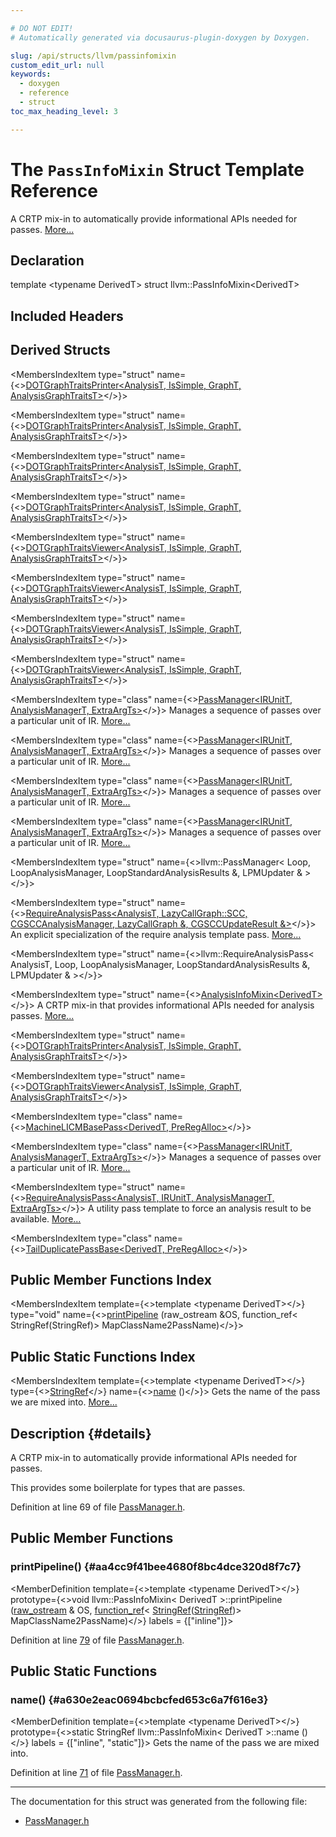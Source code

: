 ```yaml
---

# DO NOT EDIT!
# Automatically generated via docusaurus-plugin-doxygen by Doxygen.

slug: /api/structs/llvm/passinfomixin
custom_edit_url: null
keywords:
  - doxygen
  - reference
  - struct
toc_max_heading_level: 3

---
```





# The `PassInfoMixin` Struct Template Reference

<DoxygenPage pluginConfig={pluginConfig}>

A CRTP mix-in to automatically provide informational APIs needed for passes. <a href="#details">More...</a>

## Declaration

<CodeBlock>template &lt;typename DerivedT&gt;
struct llvm::PassInfoMixin&lt;DerivedT&gt;</CodeBlock>

## Included Headers

<IncludesList>
<IncludesListItem
  filePath="llvm/IR/PassManager.h"
  permalink="/docs/api/files/include/include/llvm/include/llvm/ir/passmanager-h"
  isLocal="true" />
</IncludesList>

## Derived Structs

<MembersIndex>

<MembersIndexItem
  type="struct"
  name={<><a href="/docs/api/structs/llvm/dotgraphtraitsprinter">DOTGraphTraitsPrinter&lt;AnalysisT, IsSimple, GraphT, AnalysisGraphTraitsT&gt;</a></>}>
</MembersIndexItem>

<MembersIndexItem
  type="struct"
  name={<><a href="/docs/api/structs/llvm/dotgraphtraitsprinter">DOTGraphTraitsPrinter&lt;AnalysisT, IsSimple, GraphT, AnalysisGraphTraitsT&gt;</a></>}>
</MembersIndexItem>

<MembersIndexItem
  type="struct"
  name={<><a href="/docs/api/structs/llvm/dotgraphtraitsprinter">DOTGraphTraitsPrinter&lt;AnalysisT, IsSimple, GraphT, AnalysisGraphTraitsT&gt;</a></>}>
</MembersIndexItem>

<MembersIndexItem
  type="struct"
  name={<><a href="/docs/api/structs/llvm/dotgraphtraitsprinter">DOTGraphTraitsPrinter&lt;AnalysisT, IsSimple, GraphT, AnalysisGraphTraitsT&gt;</a></>}>
</MembersIndexItem>

<MembersIndexItem
  type="struct"
  name={<><a href="/docs/api/structs/llvm/dotgraphtraitsviewer">DOTGraphTraitsViewer&lt;AnalysisT, IsSimple, GraphT, AnalysisGraphTraitsT&gt;</a></>}>
</MembersIndexItem>

<MembersIndexItem
  type="struct"
  name={<><a href="/docs/api/structs/llvm/dotgraphtraitsviewer">DOTGraphTraitsViewer&lt;AnalysisT, IsSimple, GraphT, AnalysisGraphTraitsT&gt;</a></>}>
</MembersIndexItem>

<MembersIndexItem
  type="struct"
  name={<><a href="/docs/api/structs/llvm/dotgraphtraitsviewer">DOTGraphTraitsViewer&lt;AnalysisT, IsSimple, GraphT, AnalysisGraphTraitsT&gt;</a></>}>
</MembersIndexItem>

<MembersIndexItem
  type="struct"
  name={<><a href="/docs/api/structs/llvm/dotgraphtraitsviewer">DOTGraphTraitsViewer&lt;AnalysisT, IsSimple, GraphT, AnalysisGraphTraitsT&gt;</a></>}>
</MembersIndexItem>

<MembersIndexItem
  type="class"
  name={<><a href="/docs/api/classes/llvm/passmanager">PassManager&lt;IRUnitT, AnalysisManagerT, ExtraArgTs&gt;</a></>}>
Manages a sequence of passes over a particular unit of IR. <a href="/docs/api/classes/llvm/passmanager/#details">More...</a>
</MembersIndexItem>

<MembersIndexItem
  type="class"
  name={<><a href="/docs/api/classes/llvm/passmanager">PassManager&lt;IRUnitT, AnalysisManagerT, ExtraArgTs&gt;</a></>}>
Manages a sequence of passes over a particular unit of IR. <a href="/docs/api/classes/llvm/passmanager/#details">More...</a>
</MembersIndexItem>

<MembersIndexItem
  type="class"
  name={<><a href="/docs/api/classes/llvm/passmanager">PassManager&lt;IRUnitT, AnalysisManagerT, ExtraArgTs&gt;</a></>}>
Manages a sequence of passes over a particular unit of IR. <a href="/docs/api/classes/llvm/passmanager/#details">More...</a>
</MembersIndexItem>

<MembersIndexItem
  type="class"
  name={<><a href="/docs/api/classes/llvm/passmanager">PassManager&lt;IRUnitT, AnalysisManagerT, ExtraArgTs&gt;</a></>}>
Manages a sequence of passes over a particular unit of IR. <a href="/docs/api/classes/llvm/passmanager/#details">More...</a>
</MembersIndexItem>

<MembersIndexItem
  type="struct"
  name={<>llvm::PassManager&lt; Loop, LoopAnalysisManager, LoopStandardAnalysisResults &amp;, LPMUpdater &amp; &gt;</>}>
</MembersIndexItem>

<MembersIndexItem
  type="struct"
  name={<><a href="/docs/api/structs/llvm/requireanalysispass-498ca4f351a1bdb57b4c30b5c00bae4c">RequireAnalysisPass&lt;AnalysisT, LazyCallGraph::SCC, CGSCCAnalysisManager, LazyCallGraph &amp;, CGSCCUpdateResult &amp;&gt;</a></>}>
An explicit specialization of the require analysis template pass. <a href="/docs/api/structs/llvm/requireanalysispass-498ca4f351a1bdb57b4c30b5c00bae4c/#details">More...</a>
</MembersIndexItem>

<MembersIndexItem
  type="struct"
  name={<>llvm::RequireAnalysisPass&lt; AnalysisT, Loop, LoopAnalysisManager, LoopStandardAnalysisResults &amp;, LPMUpdater &amp; &gt;</>}>
</MembersIndexItem>

<MembersIndexItem
  type="struct"
  name={<><a href="/docs/api/structs/llvm/analysisinfomixin">AnalysisInfoMixin&lt;DerivedT&gt;</a></>}>
A CRTP mix-in that provides informational APIs needed for analysis passes. <a href="/docs/api/structs/llvm/analysisinfomixin/#details">More...</a>
</MembersIndexItem>

<MembersIndexItem
  type="struct"
  name={<><a href="/docs/api/structs/llvm/dotgraphtraitsprinter">DOTGraphTraitsPrinter&lt;AnalysisT, IsSimple, GraphT, AnalysisGraphTraitsT&gt;</a></>}>
</MembersIndexItem>

<MembersIndexItem
  type="struct"
  name={<><a href="/docs/api/structs/llvm/dotgraphtraitsviewer">DOTGraphTraitsViewer&lt;AnalysisT, IsSimple, GraphT, AnalysisGraphTraitsT&gt;</a></>}>
</MembersIndexItem>

<MembersIndexItem
  type="class"
  name={<><a href="/docs/api/classes/llvm/machinelicmbasepass">MachineLICMBasePass&lt;DerivedT, PreRegAlloc&gt;</a></>}>
</MembersIndexItem>

<MembersIndexItem
  type="class"
  name={<><a href="/docs/api/classes/llvm/passmanager">PassManager&lt;IRUnitT, AnalysisManagerT, ExtraArgTs&gt;</a></>}>
Manages a sequence of passes over a particular unit of IR. <a href="/docs/api/classes/llvm/passmanager/#details">More...</a>
</MembersIndexItem>

<MembersIndexItem
  type="struct"
  name={<><a href="/docs/api/structs/llvm/requireanalysispass">RequireAnalysisPass&lt;AnalysisT, IRUnitT, AnalysisManagerT, ExtraArgTs&gt;</a></>}>
A utility pass template to force an analysis result to be available. <a href="/docs/api/structs/llvm/requireanalysispass/#details">More...</a>
</MembersIndexItem>

<MembersIndexItem
  type="class"
  name={<><a href="/docs/api/classes/llvm/tailduplicatepassbase">TailDuplicatePassBase&lt;DerivedT, PreRegAlloc&gt;</a></>}>
</MembersIndexItem>

</MembersIndex>

## Public Member Functions Index

<MembersIndex>

<MembersIndexItem
  template={<>template &lt;typename DerivedT&gt;</>}
  type="void"
  name={<><a href="#aa4cc9f41bee4680f8bc4dce320d8f7c7">printPipeline</a> (raw&#95;ostream &amp;OS, function&#95;ref&lt; StringRef(StringRef)&gt; MapClassName2PassName)</>}>
</MembersIndexItem>

</MembersIndex>

## Public Static Functions Index

<MembersIndex>

<MembersIndexItem
  template={<>template &lt;typename DerivedT&gt;</>}
  type={<><a href="/docs/api/classes/llvm/stringref">StringRef</a></>}
  name={<><a href="#a630e2eac0694bcbcfed653c6a7f616e3">name</a> ()</>}>
Gets the name of the pass we are mixed into. <a href="#a630e2eac0694bcbcfed653c6a7f616e3">More...</a>
</MembersIndexItem>

</MembersIndex>

## Description {#details}

A CRTP mix-in to automatically provide informational APIs needed for passes.

This provides some boilerplate for types that are passes.

Definition at line 69 of file <a href="/docs/api/files/include/include/llvm/include/llvm/ir/passmanager-h">PassManager.h</a>.

<SectionDefinition>

## Public Member Functions

### printPipeline() {#aa4cc9f41bee4680f8bc4dce320d8f7c7}

<MemberDefinition
  template={<>template &lt;typename DerivedT&gt;</>}
  prototype={<>void llvm::PassInfoMixin&lt; DerivedT &gt;::printPipeline (<a href="/docs/api/classes/llvm/raw-ostream">raw&#95;ostream</a> &amp; OS, <a href="/docs/api/classes/llvm/function-ref">function&#95;ref</a>&lt; <a href="/docs/api/classes/llvm/stringref">StringRef</a>(<a href="/docs/api/classes/llvm/stringref">StringRef</a>)&gt; MapClassName2PassName)</>}
  labels = {["inline"]}>

Definition at line <a href="/docs/api/files/include/include/llvm/include/llvm/ir/passmanager-h/#l00079">79</a> of file <a href="/docs/api/files/include/include/llvm/include/llvm/ir/passmanager-h">PassManager.h</a>.
</MemberDefinition>

</SectionDefinition>

<SectionDefinition>

## Public Static Functions

### name() {#a630e2eac0694bcbcfed653c6a7f616e3}

<MemberDefinition
  template={<>template &lt;typename DerivedT&gt;</>}
  prototype={<>static StringRef llvm::PassInfoMixin&lt; DerivedT &gt;::name ()</>}
  labels = {["inline", "static"]}>
Gets the name of the pass we are mixed into.

Definition at line <a href="/docs/api/files/include/include/llvm/include/llvm/ir/passmanager-h/#l00071">71</a> of file <a href="/docs/api/files/include/include/llvm/include/llvm/ir/passmanager-h">PassManager.h</a>.
</MemberDefinition>

</SectionDefinition>

<hr/>

The documentation for this struct was generated from the following file:

<ul>
<li><a href="/docs/api/files/include/include/llvm/include/llvm/ir/passmanager-h">PassManager.h</a></li>
</ul>

</DoxygenPage>
